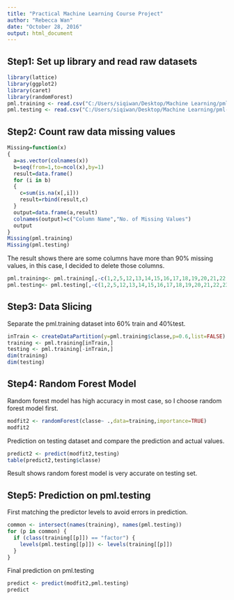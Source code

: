 ```yaml
---
title: "Practical Machine Learning Course Project"
author: "Rebecca Wan"
date: "October 28, 2016"
output: html_document
---
```


## Step1: Set up library and read raw datasets

```r
library(lattice)
library(ggplot2)
library(caret)
library(randomForest)
pml.training <- read.csv("C:/Users/siqiwan/Desktop/Machine Learning/pml-training.csv")
pml.testing <- read.csv("C:/Users/siqiwan/Desktop/Machine Learning/pml-testing.csv")

```

## Step2: Count raw data missing values
```r
Missing=function(x)
{
  a=as.vector(colnames(x))
  b=seq(from=1,to=ncol(x),by=1)
  result=data.frame()
  for (i in b)
  {
    c=sum(is.na(x[,i]))
    result=rbind(result,c)
  }
  output=data.frame(a,result)
  colnames(output)=c("Column Name","No. of Missing Values")
  output
}
Missing(pml.training)
Missing(pml.testing)
```
The result shows there are some columns have more than 90% missing values, in this case, I decided to delete those columns.

```r
pml.training<- pml.training[,-c(1,2,5,12,13,14,15,16,17,18,19,20,21,22,23,24,25,26,27,28,29,30,31,32,33,34,35,36,50,51,52,53,54,55,56,57,58,59,69,70,71,72,73,74,75,76,77,78,79,80,81,82,83,87,88,89,90,91,92,93,94,95,96,97,98,99,100,101,103,104,105,106,107,108,109,110,111,112,125,126,127,128,129,130,131,132,133,134,135,136,137,138,139,141,142,143,144,145,146,147,148,149,150)]
pml.testing<- pml.testing[,-c(1,2,5,12,13,14,15,16,17,18,19,20,21,22,23,24,25,26,27,28,29,30,31,32,33,34,35,36,50,51,52,53,54,55,56,57,58,59,69,70,71,72,73,74,75,76,77,78,79,80,81,82,83,87,88,89,90,91,92,93,94,95,96,97,98,99,100,101,103,104,105,106,107,108,109,110,111,112,125,126,127,128,129,130,131,132,133,134,135,136,137,138,139,141,142,143,144,145,146,147,148,149,150,160)]
```


## Step3: Data Slicing
Separate the pml.training dataset into 60% train and 40%test.
```r
inTrain <- createDataPartition(y=pml.training$classe,p=0.6,list=FALSE)
training <- pml.training[inTrain,]
testing <- pml.training[-inTrain,]
dim(training)
dim(testing)
```

## Step4: Random Forest Model
Random forest model has high accuracy in most case, so I choose random forest model first.
```r
modfit2 <- randomForest(classe~ .,data=training,importance=TRUE)
modfit2
```

Prediction on testing dataset and compare the prediction and actual values.
```r
predict2 <- predict(modfit2,testing)
table(predict2,testing$classe)
```
Result shows random forest model is very accurate on testing set.

## Step5: Prediction on pml.testing
First matching the predictor levels to avoid errors in prediction.
```r
common <- intersect(names(training), names(pml.testing)) 
for (p in common) { 
  if (class(training[[p]]) == "factor") { 
    levels(pml.testing[[p]]) <- levels(training[[p]]) 
  } 
}
```

Final prediction on pml.testing
```r
predict <- predict(modfit2,pml.testing)
predict
```


